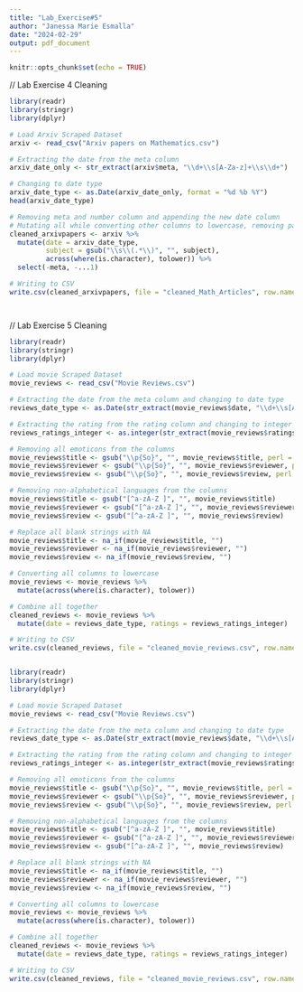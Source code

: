 ```yaml
---
title: "Lab_Exercise#5"
author: "Janessa Marie Esmalla"
date: "2024-02-29"
output: pdf_document
---
```


```r
knitr::opts_chunk$set(echo = TRUE)
```



// Lab Exercise 4 Cleaning

```r

library(readr)
library(stringr)
library(dplyr)

# Load Arxiv Scraped Dataset
arxiv <- read_csv("Arxiv papers on Mathematics.csv")

# Extracting the date from the meta column
arxiv_date_only <- str_extract(arxiv$meta, "\\d+\\s[A-Za-z]+\\s\\d+")

# Changing to date type
arxiv_date_type <- as.Date(arxiv_date_only, format = "%d %b %Y")
head(arxiv_date_type)

# Removing meta and number column and appending the new date column
# Mutating all while converting other columns to lowercase, removing parenthesis text in the subject column, and combining the new date column
cleaned_arxivpapers <- arxiv %>%
  mutate(date = arxiv_date_type,
         subject = gsub("\\s\\(.*\\)", "", subject),
         across(where(is.character), tolower)) %>%
  select(-meta, -...1)

# Writing to CSV
write.csv(cleaned_arxivpapers, file = "cleaned_Math_Articles", row.names = FALSE)




```



// Lab Exercise 5 Cleaning


```r

library(readr)
library(stringr)
library(dplyr)

# Load movie Scraped Dataset
movie_reviews <- read_csv("Movie Reviews.csv")

# Extracting the date from the meta column and changing to date type
reviews_date_type <- as.Date(str_extract(movie_reviews$date, "\\d+\\s[A-Za-z]+\\s\\d+"), format = "%d %b %Y")

# Extracting the rating from the rating column and changing to integer
reviews_ratings_integer <- as.integer(str_extract(movie_reviews$ratings, "\\d+\\.\\d+"))

# Removing all emoticons from the columns
movie_reviews$title <- gsub("\\p{So}", "", movie_reviews$title, perl = TRUE)
movie_reviews$reviewer <- gsub("\\p{So}", "", movie_reviews$reviewer, perl = TRUE)
movie_reviews$review <- gsub("\\p{So}", "", movie_reviews$review, perl = TRUE)

# Removing non-alphabetical languages from the columns
movie_reviews$title <- gsub("[^a-zA-Z ]", "", movie_reviews$title)
movie_reviews$reviewer <- gsub("[^a-zA-Z ]", "", movie_reviews$reviewer)
movie_reviews$review <- gsub("[^a-zA-Z ]", "", movie_reviews$review)

# Replace all blank strings with NA 
movie_reviews$title <- na_if(movie_reviews$title, "")
movie_reviews$reviewer <- na_if(movie_reviews$reviewer, "")
movie_reviews$review <- na_if(movie_reviews$review, "")

# Converting all columns to lowercase
movie_reviews <- movie_reviews %>%
  mutate(across(where(is.character), tolower))

# Combine all together
cleaned_reviews <- movie_reviews %>%
  mutate(date = reviews_date_type, ratings = reviews_ratings_integer)

# Writing to CSV
write.csv(cleaned_reviews, file = "cleaned_movie_reviews.csv", row.names = FALSE)



```

```r

library(readr)
library(stringr)
library(dplyr)

# Load movie Scraped Dataset
movie_reviews <- read_csv("Movie Reviews.csv")

# Extracting the date from the meta column and changing to date type
reviews_date_type <- as.Date(str_extract(movie_reviews$date, "\\d+\\s[A-Za-z]+\\s\\d+"), format = "%d %b %Y")

# Extracting the rating from the rating column and changing to integer
reviews_ratings_integer <- as.integer(str_extract(movie_reviews$ratings, "\\d+\\.\\d+"))

# Removing all emoticons from the columns
movie_reviews$title <- gsub("\\p{So}", "", movie_reviews$title, perl = TRUE)
movie_reviews$reviewer <- gsub("\\p{So}", "", movie_reviews$reviewer, perl = TRUE)
movie_reviews$review <- gsub("\\p{So}", "", movie_reviews$review, perl = TRUE)

# Removing non-alphabetical languages from the columns
movie_reviews$title <- gsub("[^a-zA-Z ]", "", movie_reviews$title)
movie_reviews$reviewer <- gsub("[^a-zA-Z ]", "", movie_reviews$reviewer)
movie_reviews$review <- gsub("[^a-zA-Z ]", "", movie_reviews$review)

# Replace all blank strings with NA 
movie_reviews$title <- na_if(movie_reviews$title, "")
movie_reviews$reviewer <- na_if(movie_reviews$reviewer, "")
movie_reviews$review <- na_if(movie_reviews$review, "")

# Converting all columns to lowercase
movie_reviews <- movie_reviews %>%
  mutate(across(where(is.character), tolower))

# Combine all together
cleaned_reviews <- movie_reviews %>%
  mutate(date = reviews_date_type, ratings = reviews_ratings_integer)

# Writing to CSV
write.csv(cleaned_reviews, file = "cleaned_movie_reviews.csv", row.names = FALSE)

```
